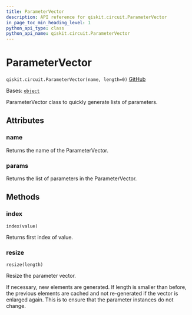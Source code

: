 ```yaml
---
title: ParameterVector
description: API reference for qiskit.circuit.ParameterVector
in_page_toc_min_heading_level: 1
python_api_type: class
python_api_name: qiskit.circuit.ParameterVector
---
```


# ParameterVector

<span id="qiskit.circuit.ParameterVector" />

`qiskit.circuit.ParameterVector(name, length=0)` [GitHub](https://github.com/qiskit/qiskit/tree/stable/0.25/qiskit/circuit/parametervector.py "view source code")

Bases: [`object`](https://docs.python.org/3/library/functions.html#object "(in Python v3.12)")

ParameterVector class to quickly generate lists of parameters.

## Attributes

<span id="qiskit.circuit.ParameterVector.name" />

### name

Returns the name of the ParameterVector.

<span id="qiskit.circuit.ParameterVector.params" />

### params

Returns the list of parameters in the ParameterVector.

## Methods

### index

<span id="qiskit.circuit.ParameterVector.index" />

`index(value)`

Returns first index of value.

### resize

<span id="qiskit.circuit.ParameterVector.resize" />

`resize(length)`

Resize the parameter vector.

If necessary, new elements are generated. If length is smaller than before, the previous elements are cached and not re-generated if the vector is enlarged again. This is to ensure that the parameter instances do not change.

